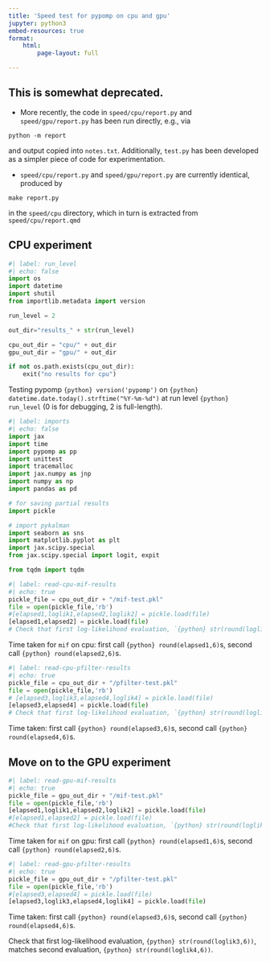 ```yaml
---
title: 'Speed test for pypomp on cpu and gpu'
jupyter: python3
embed-resources: true
format: 
    html:
        page-layout: full

---
```


## This is somewhat deprecated.

* More recently, the code in `speed/cpu/report.py` and `speed/gpu/report.py` has been run directly, e.g., via
```
python -m report
```
and output copied into `notes.txt`. Additionally, `test.py` has been developed as a simpler piece of code for experimentation.

* `speed/cpu/report.py` and `speed/gpu/report.py` are currently identical, produced by
```
make report.py
```
in the `speed/cpu` directory, which in turn is extracted from `speed/cpu/report.qmd`


## CPU experiment

```python
#| label: run_level
#| echo: false
import os
import datetime
import shutil
from importlib.metadata import version

run_level = 2

out_dir="results_" + str(run_level)

cpu_out_dir = "cpu/" + out_dir 
gpu_out_dir = "gpu/" + out_dir 

if not os.path.exists(cpu_out_dir):
    exit("no results for cpu")

```


Testing pypomp `{python} version('pypomp')` on `{python} datetime.date.today().strftime("%Y-%m-%d")` at run level `{python} run_level` (0 is for debugging, 2 is full-length).

```python
#| label: imports
#| echo: false
import jax
import time
import pypomp as pp
import unittest
import tracemalloc
import jax.numpy as jnp
import numpy as np
import pandas as pd

# for saving partial results
import pickle

# import pykalman
import seaborn as sns
import matplotlib.pyplot as plt
import jax.scipy.special
from jax.scipy.special import logit, expit

from tqdm import tqdm
```

```python
#| label: read-cpu-mif-results
#| echo: true
pickle_file = cpu_out_dir + "/mif-test.pkl"
file = open(pickle_file,'rb')
#[elapsed1,loglik1,elapsed2,loglik2] = pickle.load(file)
[elapsed1,elapsed2] = pickle.load(file)
# Check that first log-likelihood evaluation, `{python} str(round(loglik1,6))`, matches second evaluation,  `{python} str(round(loglik2,6))`. 
```

Time taken for `mif` on cpu: first call `{python} round(elapsed1,6)`s, second call  `{python} round(elapsed2,6)`s.

```python
#| label: read-cpu-pfilter-results
#| echo: true
pickle_file = cpu_out_dir + "/pfilter-test.pkl"
file = open(pickle_file,'rb')
# [elapsed3,loglik3,elapsed4,loglik4] = pickle.load(file)
[elapsed3,elapsed4] = pickle.load(file)
# Check that first log-likelihood evaluation, `{python} str(round(loglik3,6))`, matches second evaluation,  `{python} str(round(loglik4,6))`. 
```

Time taken: first call `{python} round(elapsed3,6)`s, second call  `{python} round(elapsed4,6)`s.





## Move on to the GPU experiment

```python
#| label: read-gpu-mif-results
#| echo: true
pickle_file = gpu_out_dir + "/mif-test.pkl"
file = open(pickle_file,'rb')
[elapsed1,loglik1,elapsed2,loglik2] = pickle.load(file)
#[elapsed1,elapsed2] = pickle.load(file)
#Check that first log-likelihood evaluation, `{python} str(round(loglik1,6))`, matches second evaluation,  `{python} str(round(loglik2,6))`. 
```

Time taken for `mif` on gpu: first call `{python} round(elapsed1,6)`s, second call  `{python} round(elapsed2,6)`s.

```python
#| label: read-gpu-pfilter-results
#| echo: true
pickle_file = gpu_out_dir + "/pfilter-test.pkl"
file = open(pickle_file,'rb')
#[elapsed3,elapsed4] = pickle.load(file)
[elapsed3,loglik3,elapsed4,loglik4] = pickle.load(file)

```

Time taken: first call `{python} round(elapsed3,6)`s, second call  `{python} round(elapsed4,6)`s.

Check that first log-likelihood evaluation, `{python} str(round(loglik3,6))`, matches second evaluation,  `{python} str(round(loglik4,6))`. 

